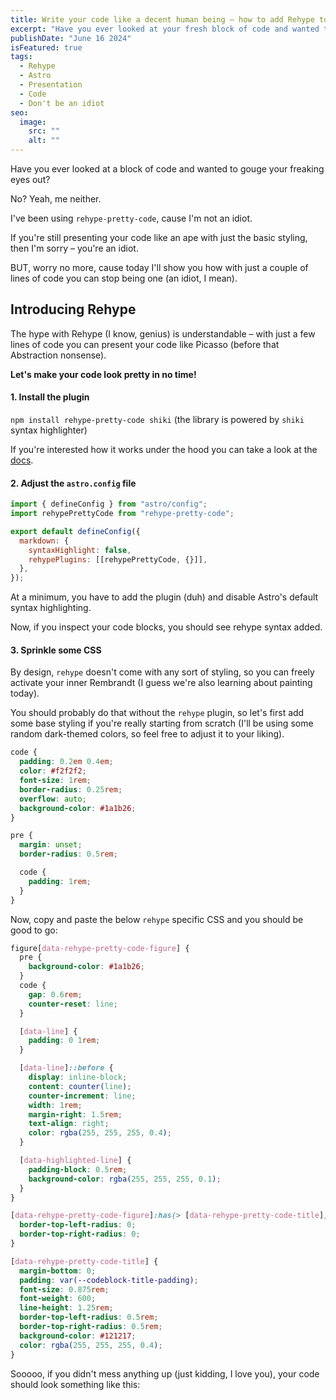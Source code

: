 ```yaml
---
title: Write your code like a decent human being – how to add Rehype to your next Astro project
excerpt: "Have you ever looked at your fresh block of code and wanted to gouge your freaking eyes out? Yeah, me neither. I’ve been using Rehype plugin, cause I’m not an idiot."
publishDate: "June 16 2024"
isFeatured: true
tags:
  - Rehype
  - Astro
  - Presentation
  - Code
  - Don't be an idiot
seo:
  image:
    src: ""
    alt: ""
---
```



Have you ever looked at a block of code and wanted to gouge your freaking eyes out?

<ImagePost
  mobileImgUrl={uglyCodeMobile}
  desktopImgUrl={uglyCodeDesktop}
  alt="Ugly ass code"
  figcaption="This is some random dude's comment on dev.to, hope he doesn't mind..."
/>

No? Yeah, me neither.

I've been using `rehype-pretty-code`, cause I'm not an idiot.

If you're still presenting your code like an ape with just the basic styling, then I'm sorry – you're an idiot.

BUT, worry no more, cause today I'll show you how with just a couple of lines of code you can stop being one (an idiot, I mean).

## Introducing Rehype

The hype with Rehype (I know, genius) is understandable – with just a few lines of code you can present your code like Picasso (before that Abstraction nonsense).

**Let's make your code look pretty in no time!**

#### 1. Install the plugin

`npm install rehype-pretty-code shiki` (the library is powered by `shiki` syntax highlighter)

If you're interested how it works under the hood you can take a look at the [docs](https://rehype-pretty.pages.dev/).

#### 2. Adjust the `astro.config` file

```js title="astro.config.mjs" {2, 6-7} showLineNumbers
import { defineConfig } from "astro/config";
import rehypePrettyCode from "rehype-pretty-code";

export default defineConfig({
  markdown: {
    syntaxHighlight: false,
    rehypePlugins: [[rehypePrettyCode, {}]],
  },
});
```

At a minimum, you have to add the plugin (duh) and disable Astro's default syntax highlighting.

Now, if you inspect your code blocks, you should see rehype syntax added.

#### 3. Sprinkle some CSS

By design, `rehype` doesn't come with any sort of styling, so you can freely activate your inner Rembrandt (I guess we're also learning about painting today).

You should probably do that without the `rehype` plugin, so let's first add some base styling if you're really starting from scratch (I'll be using some random dark-themed colors, so feel free to adjust it to your liking).

```css
code {
  padding: 0.2em 0.4em;
  color: #f2f2f2;
  font-size: 1rem;
  border-radius: 0.25rem;
  overflow: auto;
  background-color: #1a1b26;
}

pre {
  margin: unset;
  border-radius: 0.5rem;

  code {
    padding: 1rem;
  }
}
```

Now, copy and paste the below `rehype` specific CSS and you should be good to go:

```css title="Code block styling"
figure[data-rehype-pretty-code-figure] {
  pre {
    background-color: #1a1b26;
  }
  code {
    gap: 0.6rem;
    counter-reset: line;
  }

  [data-line] {
    padding: 0 1rem;
  }

  [data-line]::before {
    display: inline-block;
    content: counter(line);
    counter-increment: line;
    width: 1rem;
    margin-right: 1.5rem;
    text-align: right;
    color: rgba(255, 255, 255, 0.4);
  }

  [data-highlighted-line] {
    padding-block: 0.5rem;
    background-color: rgba(255, 255, 255, 0.1);
  }
}
```

```css title="Code block with title styling"
[data-rehype-pretty-code-figure]:has(> [data-rehype-pretty-code-title]) pre {
  border-top-left-radius: 0;
  border-top-right-radius: 0;
}

[data-rehype-pretty-code-title] {
  margin-bottom: 0;
  padding: var(--codeblock-title-padding);
  font-size: 0.875rem;
  font-weight: 600;
  line-height: 1.25rem;
  border-top-left-radius: 0.5rem;
  border-top-right-radius: 0.5rem;
  background-color: #121217;
  color: rgba(255, 255, 255, 0.4);
}
```

Sooooo, if you didn't mess anything up (just kidding, I love you), your code should look something like this:

<ImagePost
  mobileImgUrl={beautifulCodeMobile}
  desktopImgUrl={beautifulCodeDesktop}
  alt="Beautiful snippet of code"
/>
